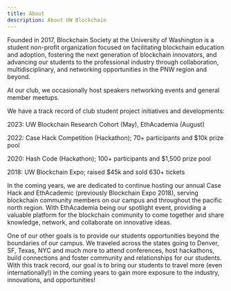 ```yaml
---
title: About
description: About UW Blockchain
---
```


Founded in 2017, Blockchain Society at the University of Washington is a student non-profit organization focused on facilitating blockchain education and adoption, fostering the next generation of blockchain innovators, and advancing our students to the professional industry through collaboration, multidisciplinary, and networking opportunities in the PNW region and beyond.

At our club, we occasionally host speakers networking events and general member meetups.

We have a track record of club student project initiatives and developments:

2023: UW Blockchain Research Cohort (May), EthAcademia (August)

2022: Case Hack Competition (Hackathon); 70+ participants and $10k prize pool

2020: Hash Code (Hackathon); 100+ participants and $1,500 prize pool

2018: UW Blockchain Expo; raised $45k and sold 630+ tickets

In the coming years, we are dedicated to continue hosting our annual Case Hack and EthAcademic (previously Blockchain Expo 2018), serving blockchain community members on our campus and throughout the pacific north region. With EthAcademia being our spotlight event, providing a valuable platform for the blockchain community to come together and share knowledge, network, and collaborate on innovative ideas.

One of our other goals is to provide our students opportunities beyond the boundaries of our campus. We traveled across the states going to Denver, SF, Texas, NYC and much more to attend conferences, host hackathons, build connections and foster community and relationships for our students. With this track record, our goal is to bring our students to travel more (even internationally!) in the coming years to gain more exposure to the industry, innovations, and opportunities!
